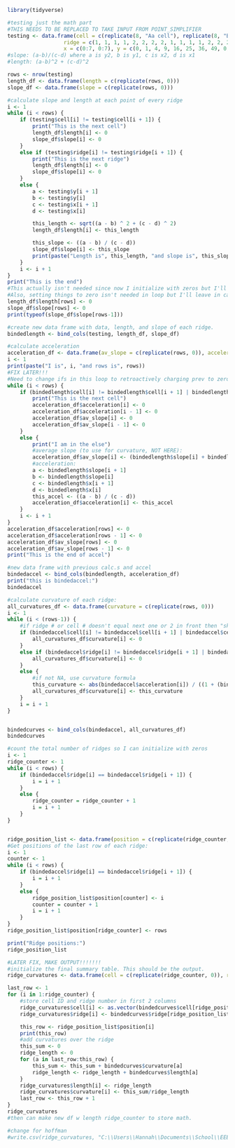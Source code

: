 ```{r}
library(tidyverse)

#testing just the math part
#THIS NEEDS TO BE REPLACED TO TAKE INPUT FROM POINT_SIMPLIFIER
testing <- data.frame(cell = c(replicate(8, "Aa cell"), replicate(8, "Bb cell")),
                  ridge = c(1, 1, 1, 1, 2, 2, 2, 2, 1, 1, 1, 1, 2, 2, 2, 2),
                  x = c(0:7, 0:7), y = c(0, 1, 4, 9, 16, 25, 36, 49, 0, 1, 4, 9, 16, 25, 36, 49))
#slope: (a-b)/(c-d) where a is y2, b is y1, c is x2, d is x1
#length: (a-b)^2 + (c-d)^2

rows <- nrow(testing)
length_df <- data.frame(length = c(replicate(rows, 0)))
slope_df <- data.frame(slope = c(replicate(rows, 0)))

#calculate slope and length at each point of every ridge
i <- 1
while (i < rows) {
    if (testing$cell[i] != testing$cell[i + 1]) {
        print("This is the next cell")
        length_df$length[i] <- 0
        slope_df$slope[i] <- 0
    }
    else if (testing$ridge[i] != testing$ridge[i + 1]) {
        print("This is the next ridge")
        length_df$length[i] <- 0
        slope_df$slope[i] <- 0
    }
    else {
        a <- testing$y[i + 1]
        b <- testing$y[i]
        c <- testing$x[i + 1]
        d <- testing$x[i]

        this_length <- sqrt((a - b) ^ 2 + (c - d) ^ 2)
        length_df$length[i] <- this_length

        this_slope <- ((a - b) / (c - d))
        slope_df$slope[i] <- this_slope
        print(paste("Length is", this_length, "and slope is", this_slope))
    }
    i <- i + 1
}
print("This is the end")
#This actually isn't needed since now I initialize with zeros but I'll leave just in case.
#Also, setting things to zero isn't needed in loop but I'll leave in case something goes wrong.
length_df$length[rows] <- 0
slope_df$slope[rows] <- 0
print(typeof(slope_df$slope[rows-1]))

#create new data frame with data, length, and slope of each ridge.
bindedlength <- bind_cols(testing, length_df, slope_df)

#calculate acceleration
acceleration_df <- data.frame(av_slope = c(replicate(rows, 0)), acceleration = c(replicate(rows, 0)))
i <- 1
print(paste("I is", i, "and rows is", rows))
#FIX LATER!!!
#Need to change ifs in this loop to retroactively charging prev to zero at boundaries or something...
while (i < rows) {
    if (bindedlength$cell[i] != bindedlength$cell[i + 1] | bindedlength$ridge[i] != bindedlength$ridge[i + 1]) {
        print("This is the next cell")
        acceleration_df$acceleration[i] <- 0
        acceleration_df$acceleration[i - 1] <- 0
        acceleration_df$av_slope[i] <- 0
        acceleration_df$av_slope[i - 1] <- 0
    }
    else {
        print("I am in the else")
        #average slope (to use for curvature, NOT HERE):
        acceleration_df$av_slope[i] <- (bindedlength$slope[i] + bindedlength$slope[i+1])/2
        #acceleration:
        a <- bindedlength$slope[i + 1]
        b <- bindedlength$slope[i]
        c <- bindedlength$x[i + 1]
        d <- bindedlength$x[i]
        this_accel <- ((a - b) / (c - d))
        acceleration_df$acceleration[i] <- this_accel
    }
    i <- i + 1
}
acceleration_df$acceleration[rows] <- 0
acceleration_df$acceleration[rows - 1] <- 0
acceleration_df$av_slope[rows] <- 0
acceleration_df$av_slope[rows - 1] <- 0
print("This is the end of accel")

#new data frame with previous calc.s and accel
bindedaccel <- bind_cols(bindedlength, acceleration_df)
print("this is bindedaccel:")
bindedaccel

#calculate curvature of each ridge:
all_curvatures_df <- data.frame(curvature = c(replicate(rows, 0)))
i <- 1
while (i < (rows-1)) {
    #if ridge # or cell # doesn't equal next one or 2 in front then "skip"/set zero since taking sum later
    if (bindedaccel$cell[i] != bindedaccel$cell[i + 1] | bindedaccel$cell[i] != bindedaccel$cell[i + 2]) {
        all_curvatures_df$curvature[i] <- 0
    }
    else if (bindedaccel$ridge[i] != bindedaccel$ridge[i + 1] | bindedaccel$ridge[i] != bindedaccel$ridge[i + 2]) {
        all_curvatures_df$curvature[i] <- 0
    }
    else {
        #if not NA, use curvature formula
        this_curvature <- abs(bindedaccel$acceleration[i]) / ((1 + (bindedaccel$av_slope[i] ^ 2)) ^ 1.5)
        all_curvatures_df$curvature[i] <- this_curvature
    }
    i = i + 1
}


bindedcurves <- bind_cols(bindedaccel, all_curvatures_df)
bindedcurves

#count the total number of ridges so I can initialize with zeros
i <- 1
ridge_counter <- 1
while (i < rows) {
    if (bindedaccel$ridge[i] == bindedaccel$ridge[i + 1]) {
        i = i + 1
    }
    else {
        ridge_counter = ridge_counter + 1
        i = i + 1
    }
}


ridge_position_list <- data.frame(position = c(replicate(ridge_counter, 0)))
#Get positions of the last row of each ridge:
i <- 1
counter <- 1
while (i < rows) {
    if (bindedaccel$ridge[i] == bindedaccel$ridge[i + 1]) {
        i = i + 1
    }
    else {
        ridge_position_list$position[counter] <- i
        counter = counter + 1
        i = i + 1
    }
}
ridge_position_list$position[ridge_counter] <- rows

print("Ridge positions:")
ridge_position_list

#LATER FIX, MAKE OUTPUT!!!!!!!
#initialize the final summary table. This should be the output.
ridge_curvatures <- data.frame(cell = c(replicate(ridge_counter, 0)), ridge = c(replicate(ridge_counter, 0)), length = c(replicate(ridge_counter, 0)), curvature = c(replicate(ridge_counter, 0)))

last_row <- 1
for (i in 1:ridge_counter) {
    #store cell ID and ridge number in first 2 columns
    ridge_curvatures$cell[i] <- as.vector(bindedcurves$cell[ridge_position_list$position[i]])
    ridge_curvatures$ridge[i] <- bindedcurves$ridge[ridge_position_list$position[i]]

    this_row <- ridge_position_list$position[i]
    print(this_row)
    #add curvatures over the ridge
    this_sum <- 0
    ridge_length <- 0
    for (a in last_row:this_row) {
        this_sum <- this_sum + bindedcurves$curvature[a]
        ridge_length <- ridge_length + bindedcurves$length[a]
    }
    ridge_curvatures$length[i] <- ridge_length
    ridge_curvatures$curvature[i] <- this_sum/ridge_length
    last_row <- this_row + 1
}
ridge_curvatures
#then can make new df w length ridge_counter to store math.

#change for hoffman
#write.csv(ridge_curvatures, "C:\\Users\\Hannah\\Documents\\School\\EEB 177\\Output.csv", row.names = FALSE)

```